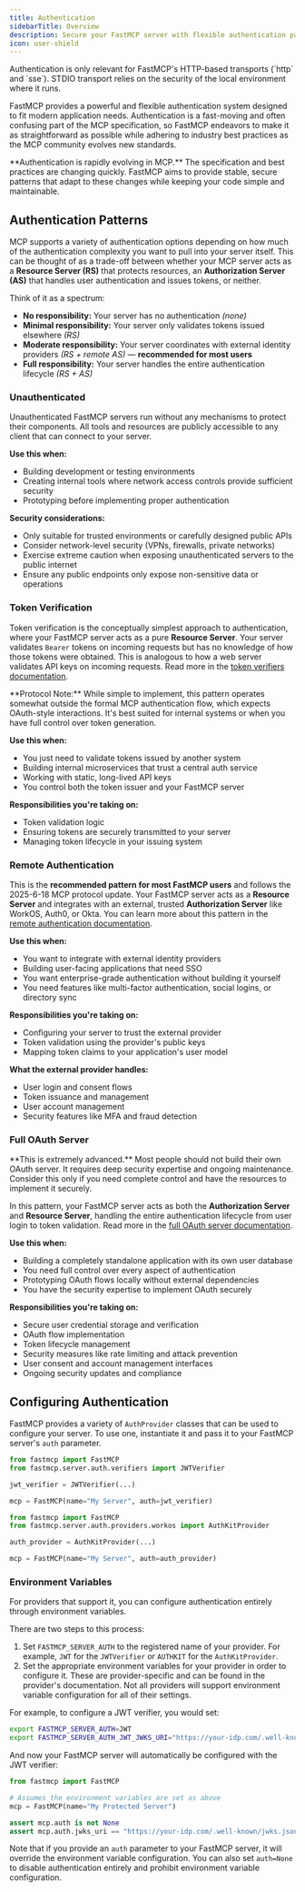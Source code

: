 ```yaml
---
title: Authentication
sidebarTitle: Overview
description: Secure your FastMCP server with flexible authentication patterns, from simple API keys to full OAuth 2.1 integration with external identity providers.
icon: user-shield
---
```



<VersionBadge version="2.11.0" />

<Tip>
Authentication is only relevant for FastMCP's HTTP-based transports (`http` and `sse`). STDIO transport relies on the security of the local environment where it runs.
</Tip>

FastMCP provides a powerful and flexible authentication system designed to fit modern application needs. Authentication is a fast-moving and often confusing part of the MCP specification, so FastMCP endeavors to make it as straightforward as possible while adhering to industry best practices as the MCP community evolves new standards.

<Warning>
**Authentication is rapidly evolving in MCP.** The specification and best practices are changing quickly. FastMCP aims to provide stable, secure patterns that adapt to these changes while keeping your code simple and maintainable.
</Warning>

## Authentication Patterns

MCP supports a variety of authentication options depending on how much of the authentication complexity you want to pull into your server itself. This can be thought of as a trade-off between whether your MCP server acts as a **Resource Server (RS)** that protects resources, an **Authorization Server (AS)** that handles user authentication and issues tokens, or neither.

Think of it as a spectrum:

- **No responsibility:** Your server has no authentication *(none)*
- **Minimal responsibility:** Your server only validates tokens issued elsewhere *(RS)*
- **Moderate responsibility:** Your server coordinates with external identity providers *(RS + remote AS)* — **recommended for most users**
- **Full responsibility:** Your server handles the entire authentication lifecycle *(RS + AS)*

### Unauthenticated

Unauthenticated FastMCP servers run without any mechanisms to protect their components. All tools and resources are publicly accessible to any client that can connect to your server.

**Use this when:**
- Building development or testing environments
- Creating internal tools where network access controls provide sufficient security
- Prototyping before implementing proper authentication

<Warning>

**Security considerations:**
- Only suitable for trusted environments or carefully designed public APIs
- Consider network-level security (VPNs, firewalls, private networks)
- Exercise extreme caution when exposing unauthenticated servers to the public internet
- Ensure any public endpoints only expose non-sensitive data or operations
</Warning>

### Token Verification

Token verification is the conceptually simplest approach to authentication, where your FastMCP server acts as a pure **Resource Server**. Your server validates `Bearer` tokens on incoming requests but has no knowledge of how those tokens were obtained. This is analogous to how a web server validates API keys on incoming requests. Read more in the [token verifiers documentation](/servers/auth/token-verifiers).

<Note>
**Protocol Note:** While simple to implement, this pattern operates somewhat outside the formal MCP authentication flow, which expects OAuth-style interactions. It's best suited for internal systems or when you have full control over token generation.
</Note>

**Use this when:**
- You just need to validate tokens issued by another system
- Building internal microservices that trust a central auth service
- Working with static, long-lived API keys
- You control both the token issuer and your FastMCP server

**Responsibilities you're taking on:**
- Token validation logic
- Ensuring tokens are securely transmitted to your server
- Managing token lifecycle in your issuing system

### Remote Authentication

This is the **recommended pattern for most FastMCP users** and follows the 2025-6-18 MCP protocol update. Your FastMCP server acts as a **Resource Server** and integrates with an external, trusted **Authorization Server** like WorkOS, Auth0, or Okta. You can learn more about this pattern in the [remote authentication documentation](/servers/auth/remote-authorization).

**Use this when:**
- You want to integrate with external identity providers
- Building user-facing applications that need SSO
- You want enterprise-grade authentication without building it yourself
- You need features like multi-factor authentication, social logins, or directory sync

**Responsibilities you're taking on:**
- Configuring your server to trust the external provider
- Token validation using the provider's public keys
- Mapping token claims to your application's user model

**What the external provider handles:**
- User login and consent flows
- Token issuance and management
- User account management
- Security features like MFA and fraud detection

### Full OAuth Server

<Warning>
**This is extremely advanced.** Most people should not build their own OAuth server. It requires deep security expertise and ongoing maintenance. Consider this only if you need complete control and have the resources to implement it securely.
</Warning>

In this pattern, your FastMCP server acts as both the **Authorization Server** and **Resource Server**, handling the entire authentication lifecycle from user login to token validation. Read more in the [full OAuth server documentation](/servers/auth/full-oauth-server).

**Use this when:**
- Building a completely standalone application with its own user database
- You need full control over every aspect of authentication
- Prototyping OAuth flows locally without external dependencies
- You have the security expertise to implement OAuth securely

**Responsibilities you're taking on:**
- Secure user credential storage and verification
- OAuth flow implementation
- Token lifecycle management
- Security measures like rate limiting and attack prevention
- User consent and account management interfaces
- Ongoing security updates and compliance

## Configuring Authentication

FastMCP provides a variety of `AuthProvider` classes that can be used to configure your server. To use one, instantiate it and pass it to your FastMCP server's `auth` parameter.

<CodeGroup>


```python Token Verification
from fastmcp import FastMCP
from fastmcp.server.auth.verifiers import JWTVerifier

jwt_verifier = JWTVerifier(...)

mcp = FastMCP(name="My Server", auth=jwt_verifier)
```

```python Remote Authentication
from fastmcp import FastMCP
from fastmcp.server.auth.providers.workos import AuthKitProvider

auth_provider = AuthKitProvider(...)

mcp = FastMCP(name="My Server", auth=auth_provider)
```
</CodeGroup>

### Environment Variables

For providers that support it, you can configure authentication entirely through environment variables. 

There are two steps to this process:

1. Set `FASTMCP_SERVER_AUTH` to the registered name of your provider. For example, `JWT` for the `JWTVerifier` or `AUTHKIT` for the `AuthKitProvider`.
2. Set the appropriate environment variables for your provider in order to configure it. These are provider-specific and can be found in the provider's documentation. Not all providers will support environment variable configuration for all of their settings.

For example, to configure a JWT verifier, you would set: 

```bash
export FASTMCP_SERVER_AUTH=JWT
export FASTMCP_SERVER_AUTH_JWT_JWKS_URI="https://your-idp.com/.well-known/jwks.json"
```

And now your FastMCP server will automatically be configured with the JWT verifier:

```python
from fastmcp import FastMCP

# Assumes the environment variables are set as above
mcp = FastMCP(name="My Protected Server")

assert mcp.auth is not None
assert mcp.auth.jwks_uri == "https://your-idp.com/.well-known/jwks.json"
```

Note that if you provide an `auth` parameter to your FastMCP server, it will override the environment variable configuration. You can also set `auth=None` to disable authentication entirely and prohibit environment variable configuration.